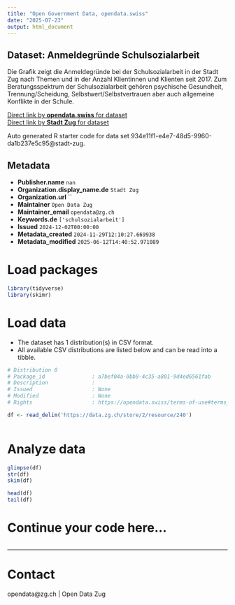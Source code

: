```yaml
---
title: "Open Government Data, opendata.swiss"
date: "2025-07-23"
output: html_document
---
```


## Dataset: Anmeldegründe Schulsozialarbeit

Die Grafik zeigt die Anmeldegründe bei der Schulsozialarbeit in der Stadt Zug nach Themen und in der Anzahl Klientinnen und Klienten seit 2017. Zum Beratungsspektrum der Schulsozialarbeit gehören psychische Gesundheit, Trennung/Scheidung, Selbstwert/Selbstvertrauen aber auch allgemeine Konflikte in der Schule.

[Direct link by **opendata.swiss** for dataset](https://opendata.swiss/de/dataset/anmeldegrunde-schulsozialarbeit)<br>
[Direct link by **Stadt Zug** for dataset](https://www.stadtzug.ch/schulsozialarbeit/2816)

Auto generated R starter code for data set 934e11f1-e4e7-48d5-9960-da1b237e5c95@stadt-zug.

## Metadata

- **Publisher.name** `nan`
- **Organization.display_name.de** `Stadt Zug`
- **Organization.url** ``
- **Maintainer** `Open Data Zug`
- **Maintainer_email** `opendata@zg.ch`
- **Keywords.de** `['schulsozialarbeit']`
- **Issued** `2024-12-02T00:00:00`
- **Metadata_created** `2024-11-29T12:10:27.669938`
- **Metadata_modified** `2025-06-12T14:40:52.971089`


# Load packages

```r

library(tidyverse)
library(skimr)

```

# Load data

-   The dataset has 1 distribution(s) in CSV format.
-   All available CSV distributions are listed below and can be read into a tibble.

```r

# Distribution 0
# Package_id               : a7bef04a-0bb9-4c35-a801-9d4ed6561fab
# Description              : 
# Issued                   : None
# Modified                 : None
# Rights                   : https://opendata.swiss/terms-of-use#terms_by

df <- read_delim('https://data.zg.ch/store/2/resource/240')



```

# Analyze data

```r

glimpse(df)
str(df)
skim(df)

head(df)
tail(df)

```

# Continue your code here...

```r

```

------------------------------------------------------------------------

# Contact

opendata@zg.ch | Open Data Zug
